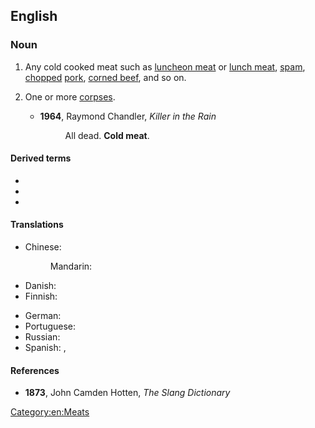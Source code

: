 ==English==

===Noun===
{{en-noun|~}}

# Any cold cooked meat such as [[luncheon meat]] or [[lunch meat]], [[spam]], [[chopped]] [[pork]], [[corned beef]], and so on.
# {{lb|en|slang|uncountable}} One or more [[corpse]]s.
#* '''1964''', Raymond Chandler, ''‎Killer in the Rain''
#*: All dead. '''Cold meat'''.

====Derived terms====
* {{l|en|cold meat box}}
* {{l|en|cold meat cart}}
* {{l|en|cold meat train}}

====Translations====
{{trans-top|cold cooked meat}}
* Chinese:
*: Mandarin: {{t+|cmn|冷肉|tr=lěngròu}}
* Danish: {{t-needed|da}}
* Finnish: {{t|fi|[[kylmä]] [[liha]]}}
{{trans-mid}}
* German: {{t|de|Wurstwaren|f-p}}
* Portuguese: {{t-needed|pt}}
* Russian: {{t+|ru|нарезка}}
* Spanish: {{t+|es|embutido|m}}, {{t+|es|fiambre|m}}
{{trans-bottom}}

====References====
* {{sense|corpses}} '''1873''', John Camden Hotten, ''The Slang Dictionary''

[[Category:en:Meats]]